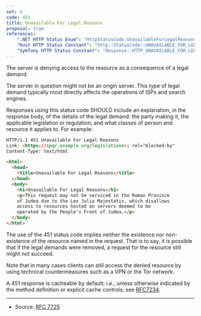 ```yaml
---
set: 4
code: 451
title: Unavailable For Legal Reasons
proposal: true
references:
    ".NET HTTP Status Enum": "HttpStatusCode.UnavailableForLegalReasons"
    "Rust HTTP Status Constant": "http::StatusCode::UNAVAILABLE_FOR_LEGAL_REASONS"
    "Symfony HTTP Status Constant": "Response::HTTP_UNAVAILABLE_FOR_LEGAL_REASONS"
---
```


<CodeTitle code={code} title={title} />

The server is denying access to the resource as a consequence of a legal demand.

The server in question might not be an origin server. This type of legal demand typically most directly affects the operations of ISPs and search engines.

Responses using this status code SHOULD include an explanation, in the response body, of the details of the legal demand: the party making it, the applicable legislation or regulation, and what classes of person and resource it applies to. For example:

```html
HTTP/1.1 451 Unavailable For Legal Reasons
Link: <https://spqr.example.org/legislatione>; rel="blocked-by"
Content-Type: text/html

<html>
  <head>
    <title>Unavailable For Legal Reasons</title>
  </head>
  <body>
    <h1>Unavailable For Legal Reasons</h1>
    <p>This request may not be serviced in the Roman Province
    of Judea due to the Lex Julia Majestatis, which disallows
    access to resources hosted on servers deemed to be
    operated by the People's Front of Judea.</p>
  </body>
</html>
```

The use of the 451 status code implies neither the existence nor non- existence of the resource named in the request. That is to say, it is possible that if the legal demands were removed, a request for the resource still might not succeed.

Note that in many cases clients can still access the denied resource by using technical countermeasures such as a VPN or the Tor network.

A 451 response is cacheable by default; i.e., unless otherwise indicated by the method definition or explicit cache controls; see [RFC7234][2].

---

* Source: [RFC 7725][1]

[1]: <https://tools.ietf.org/html/rfc7725>
[2]: <https://tools.ietf.org/html/rfc7234>

